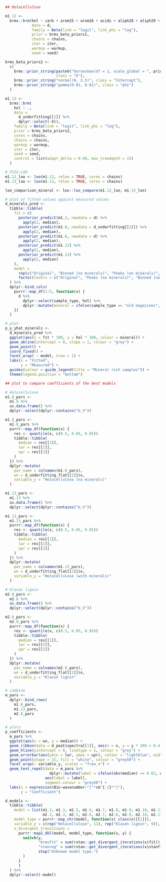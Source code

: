 ```r
## Holocellulose

m1.12 <- 
  brms::brm(hol ~ carb + arom15 + arom16 + acids + aliph28 + aliph29 + trough16 + trough28, 
            data = d, 
            family = Beta(link = "logit", link_phi = "log"),
            prior = brms_beta_priors1,
            chains = chains,
            iter = iter,
            warmup = warmup,
            seed = seed)

brms_beta_priors2 <-
  c(
    brms::prior_string(paste0("horseshoe(df = 1, scale_global = ", prior_hs_tau0[[2]], ", df_global = 1, autoscale = TRUE)"),
                       class = "b"),
    brms::prior_string("normal(0, 2.5)", class = "Intercept"),
    brms::prior_string("gamma(0.01, 0.01)", class = "phi")
  )

m1.13 <- 
  brms::brm(
    hol ~ ., 
    data = 
      d_underfitting[[2]] %>% 
      dplyr::select(-kl),
    family = Beta(link = "logit", link_phi = "log"),
    prior = brms_beta_priors2,
    cores = chains,
    chains = chains,
    warmup = warmup,
    iter = iter,
    seed = seed,
    control = list(adapt_delta = 0.99, max_treedepth = 15)
  ) 
```

```r
# PSIS-LOO
m1.12_loo <- loo(m1.12, reloo = TRUE, cores = chains)
m1.13_loo <- loo(m1.13, reloo = TRUE, cores = chains)

loo_comparison_mineral <- loo::loo_compare(m1.12_loo, m1.13_loo)
```

```r
# plot of fitted values against measured values
d_minerals_pred <-
  tibble::tibble(
    fit = c(
      posterior_predict(m1.2, newdata = d) %>%
        apply(2, median),
      posterior_predict(m1.8, newdata = d_underfitting[[2]]) %>%
        apply(2, median),
      posterior_predict(m1.6, newdata = d) %>%
        apply(2, median),
      posterior_predict(m1.12) %>%
        apply(2, median),
      posterior_predict(m1.13) %>%
        apply(2, median)
    ),
    model = 
      rep(c("Original", "Binned (no minerals)", "Peaks (no minerals)", "Peaks", "Binned"), each = nrow(d)) %>%
      factor(levels = c("Original", "Peaks (no minerals)", "Binned (no minerals)", "Peaks", "Binned"))
  ) %>%
  dplyr::bind_cols(
    purrr::map_df(1:5, function(x) {
      d %>% 
        dplyr::select(sample_type, hol) %>%
        dplyr::mutate(mineral = ifelse(sample_type == "old magazines", TRUE, FALSE))
    })
  )

# plot
p_y_yhat_minerals <-
  d_minerals_pred %>%
  ggplot(aes(x = fit * 100, y = hol * 100, colour = mineral)) +
  geom_abline(intercept = 0, slope = 1, colour = "grey") +
  geom_point() +
  coord_fixed() +
  facet_wrap( ~ model, nrow = 1) +
  labs(x = "Fitted",
       y = "Measured") +
  guides(colour = guide_legend(title = "Mineral rich samples")) +
  theme(legend.position = "bottom")
```


```r
## plot to compare coefficients of the best models

# Holocellulose
m1.8_pars <- 
  m1.8 %>%
  as.data.frame() %>%
  dplyr::select(dplyr::contains("b_V"))

m1.8_pars <- 
  m1.8_pars %>%
  purrr::map_df(function(x) {
    res <- quantile(x, c(0.5, 0.05, 0.95))
    tibble::tibble(
      median = res[[1]],
      lwr = res[[2]],
      upr = res[[3]]
    )
  }) %>%
  dplyr::mutate(
    par_name = colnames(m1.8_pars),
    wn = d_underfitting_flat[[2]]$x,
    variable_y = "Holocellulose (no minerals)"
  )

m1.13_pars <- 
  m1.13 %>%
  as.data.frame() %>%
  dplyr::select(dplyr::contains("b_V"))

m1.13_pars <- 
  m1.13_pars %>%
  purrr::map_df(function(x) {
    res <- quantile(x, c(0.5, 0.05, 0.95))
    tibble::tibble(
      median = res[[1]],
      lwr = res[[2]],
      upr = res[[3]]
    )
  }) %>%
  dplyr::mutate(
    par_name = colnames(m1.13_pars),
    wn = d_underfitting_flat[[2]]$x,
    variable_y = "Holocellulose (with minerals)"
  )

# Klason lignin
m2.8_pars <- 
  m2.8 %>%
  as.data.frame() %>%
  dplyr::select(dplyr::contains("b_V"))

m2.8_pars <- 
  m2.8_pars %>%
  purrr::map_df(function(x) {
    res <- quantile(x, c(0.5, 0.05, 0.95))
    tibble::tibble(
      median = res[[1]],
      lwr = res[[2]],
      upr = res[[3]]
    )
  }) %>%
  dplyr::mutate(
    par_name = colnames(m2.8_pars),
    wn = d_underfitting_flat[[2]]$x,
    variable_y = "Klason lignin"
  )

# combine
m_pars <-
  dplyr::bind_rows(
    m1.8_pars,
    m1.13_pars,
    m2.8_pars
  )

# plots
p_coefficients <-
  m_pars %>%
  ggplot(aes(x = wn, y = median)) +
  geom_ribbon(data = d_peat$spectra[[1]], aes(x = x, y = y * 200 + 0.4, ymax = y * 200 + 0.4, ymin = rep(0.4, length(y))), colour = NA, fill = "lightgrey", alpha = 0.5) +
  geom_hline(yintercept = 0, linetype = 2, colour = "grey") +
  geom_errorbar(aes(ymin = lwr, ymax = upr), colour = "lightblue", width = 0) +
  geom_point(shape = 21, fill = "white", colour = "grey50") +
  facet_wrap(~ variable_y, scales = "free_x") +
  geom_text_repel(data = m_pars %>%
                    dplyr::mutate(label = ifelse(abs(median) >= 0.02, wn %>% round(0), "")),
                  aes(label = label),
                  segment.colour = "grey50") +
  labs(x = expression(Bin~wavenumber~"["*cm^{-1}*"]"),
       y = "Coefficient")
```

```r
d_models <-
  tibble::tibble(
    model = list(m1.2, m1.3, m1.5, m1.6, m1.7, m1.8, m1.9, m1.10, m1.11, m1.12, m1.13, 
                 m2.2, m2.3, m2.5, m2.6, m2.7, m2.8, m2.9, m2.10, m2.11),
    model_type = purrr::map_chr(model, function(x) class(x)[[1]]),
    variable_y = c(rep("Holocellulose", 11), rep("Klason lignin", 9)),
    n_divergent_transitions = 
      purrr::map2_dbl(model, model_type, function(x, y) {
        switch(y,
               "brmsfit" = sum(rstan::get_divergent_iterations(x$fit)),
               "stanreg" = sum(rstan::get_divergent_iterations(x$stanfit)),
               stop("Unknown model type.")
        )
      }
      )
  ) %>%
  dplyr::select(-model)
```

